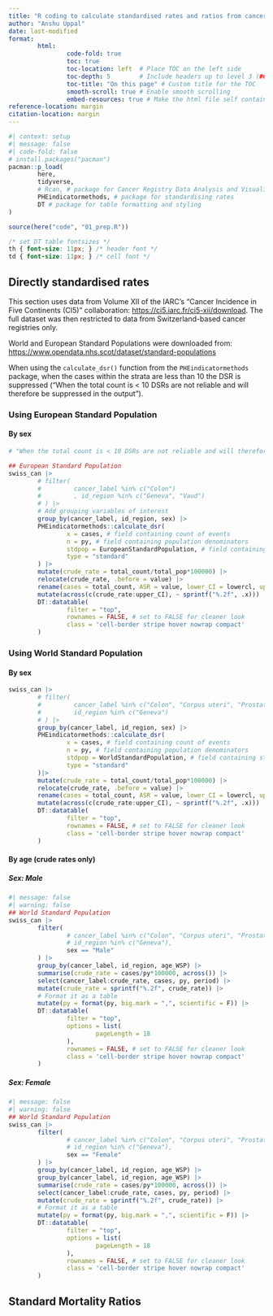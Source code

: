 ```yaml
---
title: "R coding to calculate standardised rates and ratios from cancer registry data"
author: "Anshu Uppal"
date: last-modified
format:
        html:
                code-fold: true
                toc: true
                toc-location: left  # Place TOC on the left side
                toc-depth: 5        # Include headers up to level 3 (###)
                toc-title: "On this page" # Custom title for the TOC
                smooth-scroll: true # Enable smooth scrolling
                embed-resources: true # Make the html file self contained
reference-location: margin
citation-location: margin
---
```


```r
#| context: setup
#| message: false
#| code-fold: false
# install.packages("pacman")
pacman::p_load(
        here,
        tidyverse,
        # Rcan, # package for Cancer Registry Data Analysis and Visualisation
        PHEindicatormethods, # package for standardising rates
        DT # package for table formatting and styling
)

source(here("code", "01_prep.R"))
```

```css
/* set DT table fontsizes */
th { font-size: 11px; } /* header font */
td { font-size: 11px; } /* cell font */
```

## Directly standardised rates

This section uses data from Volume XII of the IARC's "Cancer Incidence in Five Continents (CI5)" collaboration: <https://ci5.iarc.fr/ci5-xii/download>. The full dataset was then restricted to data from Switzerland-based cancer registries only.

World and European Standard Populations were downloaded from:
<https://www.opendata.nhs.scot/dataset/standard-populations>

::: callout-note
When using the `calculate_dsr()` function from the `PHEindicatormethods` package, when the cases within the strata are less than 10 the DSR is suppressed ("When the total count is < 10 DSRs are not reliable and will therefore be suppressed in the output").
:::

### Using European Standard Population

#### By sex

```r
# "When the total count is < 10 DSRs are not reliable and will therefore be suppressed in the output." (from the `PHEindicatormethods::calculate_dsr()` funtion)

## European Standard Population
swiss_can |> 
        # filter(
        #         cancer_label %in% c("Colon")
        #         , id_region %in% c("Geneva", "Vaud")
        # ) |> 
        # Add grouping variables of interest
        group_by(cancer_label, id_region, sex) |> 
        PHEindicatormethods::calculate_dsr(
                x = cases, # field containing count of events
                n = py, # field containing population denominators
                stdpop = EuropeanStandardPopulation, # field containing standard populations
                type = "standard"
        ) |> 
        mutate(crude_rate = total_count/total_pop*100000) |> 
        relocate(crude_rate, .before = value) |> 
        rename(cases = total_count, ASR = value, lower_CI = lowercl, upper_CI = uppercl) |> 
        mutate(across(c(crude_rate:upper_CI), ~ sprintf("%.2f", .x))) |> 
        DT::datatable(
                filter = "top",
                rownames = FALSE, # set to FALSE for cleaner look
                class = 'cell-border stripe hover nowrap compact'
        )
```

### Using World Standard Population

#### By sex

```r
swiss_can |> 
        # filter(
        #         cancer_label %in% c("Colon", "Corpus uteri", "Prostate"),
        #         id_region %in% c("Geneva")
        # ) |> 
        group_by(cancer_label, id_region, sex) |> 
        PHEindicatormethods::calculate_dsr(
                x = cases, # field containing count of events
                n = py, # field containing population denominators
                stdpop = WorldStandardPopulation, # field containing standard populations
                type = "standard"
        )|> 
        mutate(crude_rate = total_count/total_pop*100000) |> 
        relocate(crude_rate, .before = value) |> 
        rename(cases = total_count, ASR = value, lower_CI = lowercl, upper_CI = uppercl) |> 
        mutate(across(c(crude_rate:upper_CI), ~ sprintf("%.2f", .x))) |> 
        DT::datatable(
                filter = "top",
                rownames = FALSE, # set to FALSE for cleaner look
                class = 'cell-border stripe hover nowrap compact'
        )
```

#### By age (crude rates only)

##### Sex: Male

```r
#| message: false
#| warning: false
## World Standard Population
swiss_can |> 
        filter(
                # cancer_label %in% c("Colon", "Corpus uteri", "Prostate"),
                # id_region %in% c("Geneva"),
                sex == "Male"
        ) |> 
        group_by(cancer_label, id_region, age_WSP) |> 
        summarise(crude_rate = cases/py*100000, across()) |> 
        select(cancer_label:crude_rate, cases, py, period) |> 
        mutate(crude_rate = sprintf("%.2f", crude_rate)) |> 
        # Format it as a table
        mutate(py = format(py, big.mark = ",", scientific = F)) |> 
        DT::datatable(
                filter = "top",
                options = list(
                        pageLength = 18 
                ),
                rownames = FALSE, # set to FALSE for cleaner look
                class = 'cell-border stripe hover nowrap compact'
        )
```

##### Sex: Female

```r
#| message: false
#| warning: false
## World Standard Population
swiss_can |> 
        filter(
                # cancer_label %in% c("Colon", "Corpus uteri", "Prostate"),
                # id_region %in% c("Geneva"),
                sex == "Female"
        ) |> 
        group_by(cancer_label, id_region, age_WSP) |> 
        group_by(cancer_label, id_region, age_WSP) |> 
        summarise(crude_rate = cases/py*100000, across()) |> 
        select(cancer_label:crude_rate, cases, py, period) |> 
        mutate(crude_rate = sprintf("%.2f", crude_rate)) |> 
        # Format it as a table
        mutate(py = format(py, big.mark = ",", scientific = F)) |> 
        DT::datatable(
                filter = "top",
                options = list(
                        pageLength = 18 
                ),
                rownames = FALSE, # set to FALSE for cleaner look
                class = 'cell-border stripe hover nowrap compact'
        )
```

## Standard Mortality Ratios
